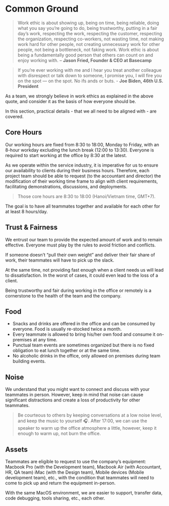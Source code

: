 # Common Ground

>Work ethic is about showing up, being on time, being reliable, doing what you say you’re going to do, being trustworthy, putting in a fair day’s work, respecting the work, respecting the customer, respecting the organization, respecting co-workers, not wasting time, not making work hard for other people, not creating unnecessary work for other people, not being a bottleneck, not faking work. Work ethic is about being a fundamentally good person that others can count on and enjoy working with. –
**Jason Fried, Founder & CEO at Basecamp**

>If you’re ever working with me and I hear you treat another colleague with disrespect or talk down to someone, I promise you, I will fire you on the spot — on the spot. No ifs ands or buts. - **Joe Biden, 46th U.S. President**

As a team, we strongly believe in work ethics as explained in the above quote, and consider it as the basis of how everyone should be.

In this section, practical details - that we all need to be aligned with - are covered.

## Core Hours

Our working hours are fixed from 8:30 to 18:00, Monday to Friday, with an 8-hour workday excluding the lunch break (12:00 to 13:30). Everyone is required to start working at the office by 8:30 at the latest.

As we operate within the service industry, it is imperative for us to ensure our availability to clients during their business hours. Therefore, each project team should be able to request (to the accountant and director) the modification of their working time frame to align with client requirements, facilitating demonstrations, discussions, and deployments.

> Those core hours are 8:30 to 18:00 (Hanoi/Vietnam time, GMT+7).

The goal is to have all teammates together and available for each other for at least 8 hours/day.

## Trust & Fairness

We entrust our team to provide the expected amount of work and to remain effective. Everyone must play by the rules to avoid friction and conflicts.

If someone doesn’t “pull their own weight” and deliver their fair share of work, their teammates will have to pick up the slack.

At the same time, not providing fast enough when a client needs us will lead to dissatisfaction. In the worst of cases, it could even lead to the loss of a client.

Being trustworthy and fair during working in the office or remotely is a cornerstone to the health of the team and the company.

## Food

- Snacks and drinks are offered in the office and can be consumed by everyone. Food is usually re-stocked twice a month.
- Every teammate is allowed to bring his/her own food and consume it on-premises at any time.
- Punctual team events are sometimes organized but there is no fixed obligation to eat lunch together or at the same time.
- No alcoholic drinks in the office, only allowed on premises during team building events.

## Noise

We understand that you might want to connect and discuss with your teammates in person. However, keep in mind that noise can cause significant distractions and create a loss of productivity for other teammates.

> Be courteous to others by keeping conversations at a low noise level, and keep the music to yourself 🎧.
> After 17:00, we can use the speaker to warm up the office atmosphere a little, however, keep it enough to warm up, not burn the office.

## Assets

Teammates are eligible to request to use the company’s equipment: Macbook Pro (with the Development team), Macbook Air (with Accountant, HR, QA team) iMac (with the Design team), Mobile devices (Mobile development team), etc., with the condition that teammates will need to come to pick up and return the equipment in-person.

With the same MacOS environment, we are easier to support, transfer data, code debugging, tools sharing, etc., each other.